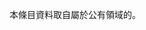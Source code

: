 本條目資料取自屬於公有領域的{{Tsl|en|Jargon File}}。<includeonly>[[Category:資料取自Jargon File的維基百科條目|{{PAGENAME}}]]</includeonly><noinclude>
{{Documentation}}
<!-- 請將模板的分類與跨語言連結增加在 /doc 子頁面 -->
</noinclude>